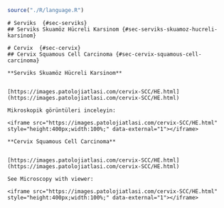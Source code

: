 
```r
source("./R/language.R")
```




```asis
# Serviks  {#sec-serviks} 
## Serviks Skuamöz Hücreli Karsinom {#sec-serviks-skuamoz-hucreli-karsinom} 
```




```asis
# Cervix  {#sec-cervix} 
## Cervix Squamous Cell Carcinoma {#sec-cervix-squamous-cell-carcinoma} 
```




```asis
**Serviks Skuamöz Hücreli Karsinom**


[https://images.patolojiatlasi.com/cervix-SCC/HE.html](https://images.patolojiatlasi.com/cervix-SCC/HE.html)

Mikroskopik görüntüleri inceleyin:

<iframe src="https://images.patolojiatlasi.com/cervix-SCC/HE.html" style="height:400px;width:100%;" data-external="1"></iframe>

```




```asis

**Cervix Squamous Cell Carcinoma**


[https://images.patolojiatlasi.com/cervix-SCC/HE.html](https://images.patolojiatlasi.com/cervix-SCC/HE.html)

See Microscopy with viewer: 

<iframe src="https://images.patolojiatlasi.com/cervix-SCC/HE.html" style="height:400px;width:100%;" data-external="1"></iframe>

```
